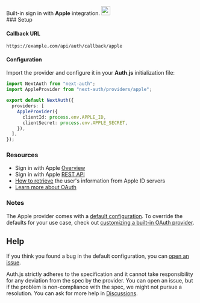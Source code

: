 <div
  style={{
    display: "flex",
    justifyContent: "space-between",
    alignItems: "center",
  }}
>
  <span style={{ fontSize: "1.35rem" }}>
    Built-in sign in with <b>Apple</b> integration.
  </span>
  <a
    href="https://apple.com"
    style={{ backgroundColor: "black", padding: "12px", borderRadius: "100%" }}
  >
    <img
      style={{ display: "block" }}
      src="/img/providers/apple.svg"
      width="24"
    />
  </a>
</div>
### Setup

#### Callback URL

```
https://example.com/api/auth/callback/apple
```

#### Configuration

Import the provider and configure it in your **Auth.js** initialization file:

```ts title="pages/api/auth/[...nextauth].ts"
import NextAuth from "next-auth";
import AppleProvider from "next-auth/providers/apple";

export default NextAuth({
  providers: [
    AppleProvider({
      clientId: process.env.APPLE_ID,
      clientSecret: process.env.APPLE_SECRET,
    }),
  ],
});
```

### Resources

- Sign in with Apple [Overview](https://developer.apple.com/sign-in-with-apple/get-started/)
- Sign in with Apple [REST API](https://developer.apple.com/documentation/sign_in_with_apple/sign_in_with_apple_rest_api)
- [How to retrieve](https://developer.apple.com/documentation/sign_in_with_apple/sign_in_with_apple_rest_api/authenticating_users_with_sign_in_with_apple#3383773) the user's information from Apple ID servers
- [Learn more about OAuth](https://authjs.dev/concepts/oauth)

### Notes

The Apple provider comes with a [default configuration](https://github.com/nextauthjs/next-auth/blob/main/packages/core/src/providers/apple.ts). To override the defaults for your use case, check out [customizing a built-in OAuth provider](https://authjs.dev/guides/providers/custom-provider#override-default-options).

## Help

If you think you found a bug in the default configuration, you can [open an issue](https://authjs.dev/new/provider-issue).

Auth.js strictly adheres to the specification and it cannot take responsibility for any deviation from
the spec by the provider. You can open an issue, but if the problem is non-compliance with the spec,
we might not pursue a resolution. You can ask for more help in [Discussions](https://authjs.dev/new/github-discussions).
